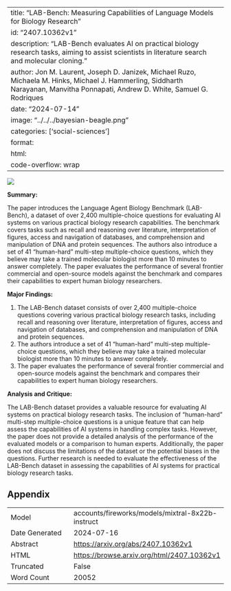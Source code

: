 
---
title: "LAB-Bench: Measuring Capabilities of Language Models for Biology Research"
id: "2407.10362v1"
description: "LAB-Bench evaluates AI on practical biology research tasks, aiming to assist scientists in literature search and molecular cloning."
author: Jon M. Laurent, Joseph D. Janizek, Michael Ruzo, Michaela M. Hinks, Michael J. Hammerling, Siddharth Narayanan, Manvitha Ponnapati, Andrew D. White, Samuel G. Rodriques
date: "2024-07-14"
image: "../../../bayesian-beagle.png"
categories: ['social-sciences']
format:
  html:
    code-overflow: wrap
---

![](../../../bayesian-beagle.png)

**Summary:**

The paper introduces the Language Agent Biology Benchmark (LAB-Bench), a dataset of over 2,400 multiple-choice questions for evaluating AI systems on various practical biology research capabilities. The benchmark covers tasks such as recall and reasoning over literature, interpretation of figures, access and navigation of databases, and comprehension and manipulation of DNA and protein sequences. The authors also introduce a set of 41 "human-hard" multi-step multiple-choice questions, which they believe may take a trained molecular biologist more than 10 minutes to answer completely. The paper evaluates the performance of several frontier commercial and open-source models against the benchmark and compares their capabilities to expert human biology researchers.

**Major Findings:**

1. The LAB-Bench dataset consists of over 2,400 multiple-choice questions covering various practical biology research tasks, including recall and reasoning over literature, interpretation of figures, access and navigation of databases, and comprehension and manipulation of DNA and protein sequences.
2. The authors introduce a set of 41 "human-hard" multi-step multiple-choice questions, which they believe may take a trained molecular biologist more than 10 minutes to answer completely.
3. The paper evaluates the performance of several frontier commercial and open-source models against the benchmark and compares their capabilities to expert human biology researchers.

**Analysis and Critique:**

The LAB-Bench dataset provides a valuable resource for evaluating AI systems on practical biology research tasks. The inclusion of "human-hard" multi-step multiple-choice questions is a unique feature that can help assess the capabilities of AI systems in handling complex tasks. However, the paper does not provide a detailed analysis of the performance of the evaluated models or a comparison to human experts. Additionally, the paper does not discuss the limitations of the dataset or the potential biases in the questions. Further research is needed to evaluate the effectiveness of the LAB-Bench dataset in assessing the capabilities of AI systems for practical biology research tasks.

## Appendix

|          |          |
|----------|----------|
| Model     | accounts/fireworks/models/mixtral-8x22b-instruct       |
| Date Generated     | 2024-07-16       |
| Abstract | [https://arxiv.org/abs/2407.10362v1](https://arxiv.org/abs/2407.10362v1)        |
| HTML     | [https://browse.arxiv.org/html/2407.10362v1](https://browse.arxiv.org/html/2407.10362v1)       |
| Truncated       | False       |
| Word Count       | 20052       |